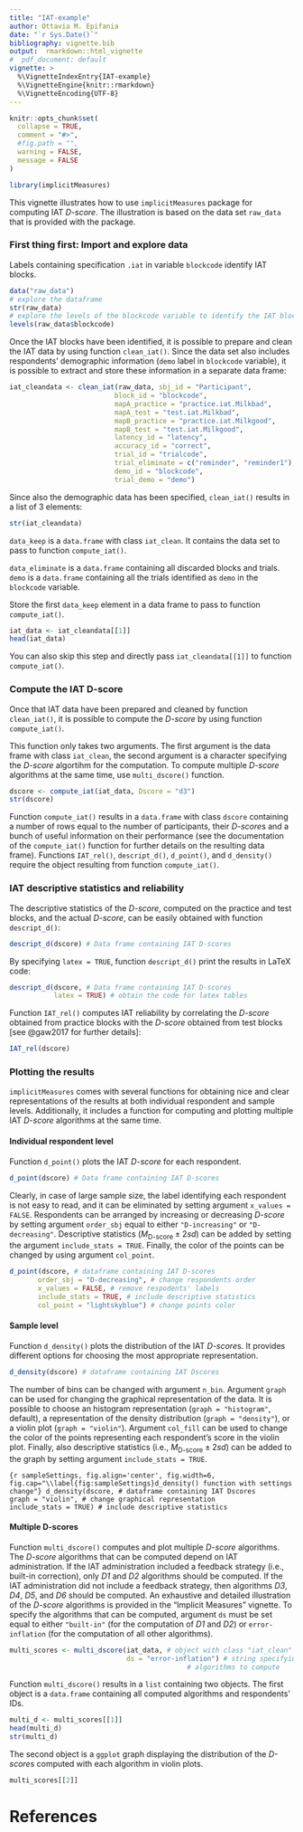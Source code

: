 ```yaml
---
title: "IAT-example"
author: Ottavia M. Epifania
date: "`r Sys.Date()`"
bibliography: vignette.bib
output:  rmarkdown::html_vignette
#  pdf_document: default
vignette: >
  %\VignetteIndexEntry{IAT-example}
  %\VignetteEngine{knitr::rmarkdown}
  %\VignetteEncoding{UTF-8}
---
```


```r
knitr::opts_chunk$set(
  collapse = TRUE,
  comment = "#>", 
  #fig.path = "",
  warning = FALSE, 
  message = FALSE
)
```

```r
library(implicitMeasures)
```

This vignette illustrates how to use `implicitMeasures` package for computing IAT *D-score*. The illustration is based on the data set `raw_data` that is provided with the package.

### First thing first: Import and explore data
Labels containing specification `.iat` in variable `blockcode` identify IAT blocks.

```r
data("raw_data")
# explore the dataframe
str(raw_data)
# explore the levels of the blockcode variable to identify the IAT blocks
levels(raw_data$blockcode)
```

Once the IAT blocks have been identified, it is possible to prepare and clean the IAT data by using function `clean_iat()`. Since the data set also includes respondents' demographic information (`demo` label in `blockcode` variable), it is possible to extract and store these information in a separate data frame:  

```r
iat_cleandata <- clean_iat(raw_data, sbj_id = "Participant",
                          block_id = "blockcode",
                          mapA_practice = "practice.iat.Milkbad",
                          mapA_test = "test.iat.Milkbad",
                          mapB_practice = "practice.iat.Milkgood",
                          mapB_test = "test.iat.Milkgood",
                          latency_id = "latency",
                          accuracy_id = "correct",
                          trial_id = "trialcode",
                          trial_eliminate = c("reminder", "reminder1"),
                          demo_id = "blockcode",
                          trial_demo = "demo")
```

Since also the demographic data has been specified, `clean_iat()` results in a list of 3 elements: 

```r
str(iat_cleandata)
```

`data_keep` is a `data.frame` with class `iat_clean`. It contains the data set to pass to function `compute_iat()`. 

`data_eliminate` is a `data.frame` containing all discarded blocks and trials. `demo` is a `data.frame` containing all the trials identified as `demo` in the `blockcode` variable.

Store the first `data_keep` element in a data frame to pass to function `compute_iat()`. 

```r
iat_data <- iat_cleandata[[1]]
head(iat_data)
```

You can also skip this step and directly pass `iat_cleandata[[1]]` to function `compute_iat()`.

### Compute the IAT D-score

Once that IAT data have been prepared and cleaned by function `clean_iat()`, it is possible to compute the *D-score* by using function `compute_iat()`.

This function only takes two arguments. The first argument is the data frame with class `iat_clean`, the second argument is a character specifying the *D-score* algortihm for the computation.  To compute multiple *D-score* algorithms at the same time, use `multi_dscore()` function. 

```r
dscore <- compute_iat(iat_data, Dscore = "d3")
str(dscore)
```

Function `compute_iat()` results in a `data.frame` with class `dscore` containing a number of rows equal to the number of participants, their *D-score*s and a bunch of useful information on their performance (see the documentation of the `compute_iat()` function for further details on the resulting data frame). Functions `IAT_rel()`, `descript_d()`, `d_point()`, and `d_density()` require the object resulting from function `compute_iat()`. 

### IAT descriptive statistics and reliability

The descriptive statistics of the *D-score*, computed on the practice and test blocks, and the actual *D-score*, can be easily obtained with function `descript_d()`: 

```r
descript_d(dscore) # Data frame containing IAT D-scores
```

By specifying `latex = TRUE`, function `descript_d()` print the results in LaTeX code: 

```r
descript_d(dscore, # Data frame containing IAT D-scores
           latex = TRUE) # obtain the code for latex tables
```

Function `IAT_rel()` computes IAT reliability by correlating the *D-score* obtained from practice blocks with the *D-score* obtained from test blocks [see @gaw2017 for further details]: 

```r
IAT_rel(dscore)
```

### Plotting the results

`implicitMeasures` comes with several functions for obtaining nice and clear representations of the results at both individual respondent and sample levels. Additionally, it includes a function for computing and plotting multiple IAT *D-score* algorithms at the same time. 

#### Individual respondent level

Function `d_point()` plots the IAT *D-score* for each respondent. 

```r
d_point(dscore) # Data frame containing IAT D-scores
```
Clearly, in case of large sample size, the label identifying each respondent is not easy to read, and it can be eliminated by setting argument `x_values = FALSE`. 
Respondents can be arranged by increasing or decreasing *D-score* by setting argument `order_sbj` equal to either `"D-increasing"`  or `"D-decreasing"`. Descriptive statistics ($M_{\text{D-score}}\pm 2sd$) can be added by setting the argument `include_stats = TRUE`. Finally, the color of the points can be changed by using argument `col_point`. 

```r
d_point(dscore, # dataframe containing IAT D-scores
       order_sbj = "D-decreasing", # change respondents order
       x_values = FALSE, # remove respodents' labels
       include_stats = TRUE, # include descriptive statistics
       col_point = "lightskyblue") # change points color
```



#### Sample level 

Function `d_density()` plots the distribution of the IAT *D-score*s. It provides different options for choosing the most appropriate representation. 


```r
d_density(dscore) # dataframe containing IAT Dscores
```

The number of bins can be changed with argument `n_bin`. Argument `graph` can be used for changing the graphical representation of the data. 
It is possible to choose an histogram representation (`graph = "histogram"`, default), a representation of the density distribution (`graph = "density"`), or a violin plot (`graph = "violin"`). Argument `col_fill` can be used to change the color of the points representing each respondent's score in the violin plot. 
Finally, also descriptive statistics (i.e., $M_{\text{D-score}}  \pm 2sd$) can be added to the graph by setting argument `include_stats = TRUE`. 

```{r sampleSettings, fig.align='center', fig.width=6, fig.cap="\\label{fig:sampleSettings}d_density() function with settings change"}
d_density(dscore, # dataframe containing IAT Dscores
        graph = "violin", # change graphical representation
        include_stats = TRUE) # include descriptive statistics
```


#### Multiple D-scores

Function `multi_dscore()` computes and plot multiple *D-score* algorithms. The *D-score* algorithms that can be computed depend on IAT administration. If the IAT administration included a feedback strategy (i.e., built-in correction), only *D1* and *D2* algorithms should be computed. If the IAT administration did not include a feedback strategy, then algorithms *D3*, *D4*, *D5*, and *D6* should be computed. An exhaustive and detailed illustration of the *D-score* algorithms is provided in the "Implicit Measures" vignette. To specify the algorithms that can be computed, argument `ds` must be set equal to either `"built-in"` (for the computation of *D1* and *D2*) or `error-inflation` (for the computation of all other algorithms). 

```r
multi_scores <- multi_dscore(iat_data, # object with class "iat_clean"
                             ds = "error-inflation") # string specifying the 
                                            # algorithms to compute
```

Function `multi_dscore()` results in a `list` containing two objects. The first object is a `data.frame` containing all computed algorithms and respondents' IDs. 

```r
multi_d <- multi_scores[[1]]
head(multi_d)
str(multi_d)
```

The second object is a `ggplot` graph displaying the distribution of the *D-score*s computed with each algorithm in violin plots.

```r
multi_scores[[2]]
```

# References
